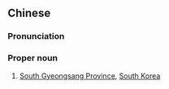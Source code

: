 {{also|慶尙南道|庆尚南道}}

==Chinese==
{{zh-forms|s=庆尚南道|type=211}}

===Pronunciation===
{{zh-pron
|m=Qìngshàngnándào
|c=hing3 soeng6 naam4 dou3
|cat=pn
}}

===Proper noun===
{{zh-proper noun}}

# [[w:South Gyeongsang Province|South Gyeongsang Province]], [[South Korea]]
